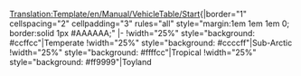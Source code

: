 <noinclude>[[Translation:Template/en/Manual/VehicleTable/Start]]</noinclude><noinclude></noinclude>{|border="1" cellspacing="2" cellpadding="3" rules="all" style="margin:1em 1em 1em 0; border:solid 1px #AAAAAA;"
|-
!width="25%" style="background: #ccffcc"|Temperate
!width="25%" style="background: #ccccff"|Sub-Arctic
!width="25%" style="background: #ffffcc"|Tropical
!width="25%" style="background: #ff9999"|Toyland